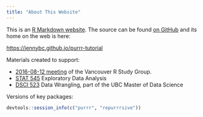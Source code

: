 ```yaml
---
title: "About This Website"
---
```


This is an [R Markdown website](http://rmarkdown.rstudio.com/rmarkdown_websites.html). The source can be found [on GitHub](https://github.com/jennybc/purrr-tutorial) and its home on the web is here:

<https://jennybc.github.io/purrr-tutorial>

Materials created to support:

  * [2016-08-12 meeting](https://github.com/minisciencegirl/studyGroup/issues/131) of the Vancouver R Study Group.  
  * [STAT 545](http://stat545.com) Exploratory Data Analysis
  * [DSCI 523](http://www.calendar.ubc.ca/vancouver/courses.cfm?page=code&code=DSCI) Data Wrangling, part of the UBC Master of Data Science

Versions of key packages:

```r
devtools::session_info(c("purrr", "repurrrsive"))
```

